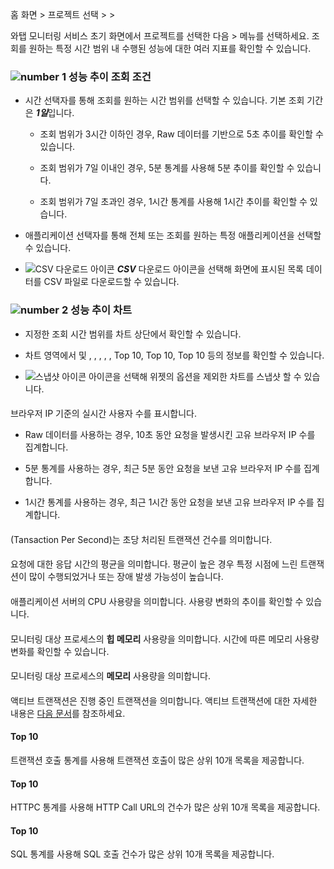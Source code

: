 홈 화면 &gt; 프로젝트 선택 &gt; <Cmdname sid="side_analysis" className="uitext" /> &gt; <Cmdname sid="side_perfTrend" className="uitext" />

와탭 모니터링 서비스 초기 화면에서 프로젝트를 선택한 다음 <Cmdname sid="side_analysis" className="uitext" /> &gt; <Cmdname sid="side_perfTrend" className="uitext" /> 메뉴를 선택하세요. 조회를 원하는 특정 시간 범위 내 수행된 성능에 대한 여러 지표를 확인할 수 있습니다. 

<ImgLang img='performance-trend.png' desc='성능 추이' />

### ![number 1](/img/number-01.png) 성능 추이 조회 조건

* 시간 선택자를 통해 조회를 원하는 시간 범위를 선택할 수 있습니다. 기본 조회 기간은 ***1일***입니다.

  * 조회 범위가 3시간 이하인 경우, Raw 데이터를 기반으로 5초 추이를 확인할 수 있습니다.

  * 조회 범위가 7일 이내인 경우, 5분 통계를 사용해 5분 추이를 확인할 수 있습니다.

  * 조회 범위가 7일 초과인 경우, 1시간 통계를 사용해 1시간 추이를 확인할 수 있습니다.

* 애플리케이션 선택자를 통해 전체 또는 조회를 원하는 특정 애플리케이션을 선택할 수 있습니다. 

* ![CSV 다운로드 아이콘](/img/ico-csv.svg) ***CSV*** 다운로드 아이콘을 선택해 화면에 표시된 목록 데이터를 CSV 파일로 다운로드할 수 있습니다.


### ![number 2](/img/number-02.png) 성능 추이 차트

* 지정한 조회 시간 범위를 차트 상단에서 확인할 수 있습니다.

* 차트 영역에서 <Cmdname sid="rt_user" className="uitext" /> 및 <Cmdname sid="tps" className="uitext" />, <Cmdname sid="resp_time" className="uitext" />, <Cmdname sid="cpu" className="uitext" />, <Cmdname sid="heap_memory" className="uitext" />, <Cmdname sid="active_transaction" className="uitext" />, <Cmdname sid="transaction" className="uitext" /> <UI>Top 10</UI>, <Cmdname sid="httpc" className="uitext" /> <UI>Top 10</UI>, <Cmdname sid="sql" className="uitext" /> <UI>Top 10</UI> 등의 정보를 확인할 수 있습니다.

* ![스냅샷 아이콘](/img/ic-camera.svg) <Cmdname sid="sms_alert_snapshot" className="uitext" /> 아이콘을 선택해 위젯의 옵션을 제외한 차트를 스냅샷 할 수 있습니다.


#### <Cmdname sid="rt_user" />

브라우저 IP 기준의 실시간 사용자 수를 표시합니다.

* Raw 데이터를 사용하는 경우, 10초 동안 요청을 발생시킨 고유 브라우저 IP 수를 집계합니다.

* 5분 통계를 사용하는 경우, 최근 5분 동안 요청을 보낸 고유 브라우저 IP 수를 집계합니다.

* 1시간 통계를 사용하는 경우, 최근 1시간 동안 요청을 보낸 고유 브라우저 IP 수를 집계합니다.

#### <Cmdname sid="tps" /> 

<Cmdname sid="tps" className="uitext" />(Tansaction Per Second)는 초당 처리된 트랜잭션 건수를 의미합니다. 

#### <Cmdname sid="resp_time" />

요청에 대한 응답 시간의 평균을 의미합니다. 평균이 높은 경우 특정 시점에 느린 트랜잭션이 많이 수행되었거나 또는 장애 발생 가능성이 높습니다.

#### <Cmdname sid="cpu" /> 

애플리케이션 서버의 CPU 사용량을 의미합니다. 사용량 변화의 추이를 확인할 수 있습니다.

<InDoc product='java,nodejs'>

#### <Cmdname sid="heap_memory" />

모니터링 대상 프로세스의 **힙 메모리** 사용량을 의미합니다. 시간에 따른 메모리 사용량 변화를 확인할 수 있습니다.

</InDoc>

<InDoc product='python,dotnet,php,golang'>

#### <Cmdname sid="memory" />

모니터링 대상 프로세스의 **메모리** 사용량을 의미합니다.

</InDoc>

#### <Cmdname sid="active_transaction" />

액티브 트랜잭션은 진행 중인 트랜잭션을 의미합니다. 액티브 트랜잭션에 대한 자세한 내용은 [다음 문서](dashboard#active-trs)를 참조하세요.

#### <Cmdname sid="transaction" /> Top 10

트랜잭션 호출 통계를 사용해 트랜잭션 호출이 많은 상위 10개 목록을 제공합니다.

#### <Cmdname sid="httpc" /> Top 10

HTTPC 통계를 사용해 HTTP Call URL의 건수가 많은 상위 10개 목록을 제공합니다.

#### <Cmdname sid="sql" /> Top 10

SQL 통계를 사용해 SQL 호출 건수가 많은 상위 10개 목록을 제공합니다. 
